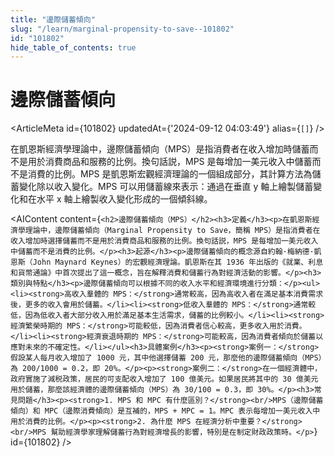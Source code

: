 ```yaml
---
title: "邊際儲蓄傾向"
slug: "/learn/marginal-propensity-to-save--101802"
id: "101802"
hide_table_of_contents: true
---
```



# 邊際儲蓄傾向

<ArticleMeta id={101802} updatedAt={'2024-09-12 04:03:49'} alias={`[]`} />
<div className='border-solid border-b border-t-0 my-4 border-[var(--ifm-color-gray-300)]' />

在凱恩斯經濟學理論中，邊際儲蓄傾向（MPS）是指消費者在收入增加時儲蓄而不是用於消費商品和服務的比例。換句話説，MPS 是每增加一美元收入中儲蓄而不是消費的比例。MPS 是凱恩斯宏觀經濟理論的一個組成部分，其計算方法為儲蓄變化除以收入變化。MPS 可以用儲蓄線來表示：通過在垂直 y 軸上繪製儲蓄變化和在水平 x 軸上繪製收入變化形成的一個傾斜線。

<AIContent content={`<h2>邊際儲蓄傾向（MPS）</h2><h3>定義</h3><p>在凱恩斯經濟學理論中，邊際儲蓄傾向（Marginal Propensity to Save，簡稱 MPS）是指消費者在收入增加時選擇儲蓄而不是用於消費商品和服務的比例。換句話説，MPS 是每增加一美元收入中儲蓄而不是消費的比例。</p><h3>起源</h3><p>邊際儲蓄傾向的概念源自約翰·梅納德·凱恩斯（John Maynard Keynes）的宏觀經濟理論。凱恩斯在其 1936 年出版的《就業、利息和貨幣通論》中首次提出了這一概念，旨在解釋消費和儲蓄行為對經濟活動的影響。</p><h3>類別與特點</h3><p>邊際儲蓄傾向可以根據不同的收入水平和經濟環境進行分類：</p><ul><li><strong>高收入羣體的 MPS：</strong>通常較高，因為高收入者在滿足基本消費需求後，更多的收入會用於儲蓄。</li><li><strong>低收入羣體的 MPS：</strong>通常較低，因為低收入者大部分收入用於滿足基本生活需求，儲蓄的比例較小。</li><li><strong>經濟繁榮時期的 MPS：</strong>可能較低，因為消費者信心較高，更多收入用於消費。</li><li><strong>經濟衰退時期的 MPS：</strong>可能較高，因為消費者傾向於儲蓄以應對未來的不確定性。</li></ul><h3>具體案例</h3><p><strong>案例一：</strong>假設某人每月收入增加了 1000 元，其中他選擇儲蓄 200 元，那麼他的邊際儲蓄傾向（MPS）為 200/1000 = 0.2，即 20%。</p><p><strong>案例二：</strong>在一個經濟體中，政府實施了減税政策，居民的可支配收入增加了 100 億美元。如果居民將其中的 30 億美元用於儲蓄，那麼該經濟體的邊際儲蓄傾向（MPS）為 30/100 = 0.3，即 30%。</p><h3>常見問題</h3><p><strong>1. MPS 和 MPC 有什麼區別？</strong><br/>MPS（邊際儲蓄傾向）和 MPC（邊際消費傾向）是互補的，MPS + MPC = 1。MPC 表示每增加一美元收入中用於消費的比例。</p><p><strong>2. 為什麼 MPS 在經濟分析中重要？</strong><br/>MPS 幫助經濟學家理解儲蓄行為對經濟增長的影響，特別是在制定財政政策時。</p>`} id={101802} />
